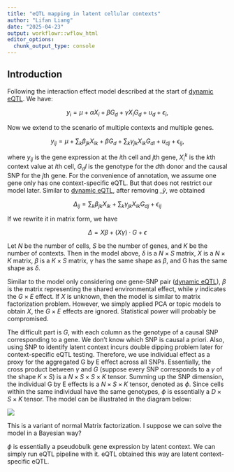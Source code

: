 ```yaml
---
title: "eQTL mapping in latent cellular contexts"
author: "Lifan Liang"
date: "2025-04-23"
output: workflowr::wflow_html
editor_options:
  chunk_output_type: console
---
```


## Introduction

Following the  interaction effect model described at the start of [dynamic eQTL](dynamic_eqtl.html). We have:

$$
    y_i = \mu + \alpha X_i + \beta G_d + \gamma X_i G_d + u_d + \epsilon_i,
$$

Now we extend to the scenario of multiple contexts and multiple genes.

$$
y_{ij} = \mu + \sum_k\beta_{jk} X_{ik} + \beta G_d + \sum_k \gamma_{jk} X_{ik} G_{dl} + u_{dj} + \epsilon_{ij},
$$

where $y_{ij}$ is the gene expression at the $i$th cell and $j$th gene, $X_i^k$ is the $k$th context value at $i$th cell, $G_dl$ is the genotype for the $d$th donor and the causal SNP for the $j$th gene. For the convenience of annotation, we assume one gene only has one context-specific eQTL. But that does not restrict our model later. Similar to [dynamic eQTL](dynamic_eqtl.html), after removing $\bar_y$, we obtained 

$$
\Delta_{ij} = \sum_k\beta_{jk} X_{ik} + \sum_k \gamma_{jk} X_{ik} G_{dj} + \epsilon_{ij}
$$

If we rewrite it in matrix form, we have

$$
\Delta = X \beta + (X\gamma) \cdot G + \epsilon
$$

Let $N$ be the number of cells, $S$ be the number of genes, and $K$ be the number of contexts. Then in the model above, $\delta$ is a $N \times S$ matrix, $X$ is a $N \times K$ matrix, $\beta$ is a $K \times S$ matrix, $\gamma$ has the same shape as $\beta$, and G has the same shape as $\delta$.

Similar to the model only considering one gene-SNP pair ([dynamic eQTL](dynamic_eqtl.html)), $\beta$ is the matrix representing the shared environmental effect, while $\gamma$ indicates the $G \times E$ effect. If $X$ is unknown, then the model is similar to matrix factorization problem. However, we simply applied PCA or topic models to obtain $X$, the $G \times E$ effects are ignored. Statistical power will probably be compromised. 

The difficult part is $G$, with each column as the genotype of a causal SNP corresponding to a gene. We don't know which SNP is causal a priori. Also, using SNP to identify latent context incurs double dipping problem later for context-specific eQTL testing. Therefore, we use individual effect as a proxy for the aggregated G by E effect across all SNPs. Essentially, the cross product between $\gamma$ and $G$ (suppose every SNP corresponds to a $\gamma$ of the shape $K \times S$) is a $N \times S \times S \times K$ tensor. Summing up the SNP dimension, the individual G by E effects is a $N \times S \times K$ tensor, denoted as $\phi$. Since cells within the same individual have the same genotypes, $\phi$ is essentially a $D \times S \times K$ tensor. The model can be illustrated in the diagram below:

![](assets/individual-level factorization.png)

This is a variant of normal Matrix factorization. I suppose we can solve the model in a Bayesian way?

$\phi$ is essentially a pseudobulk gene expression by latent context. We can simply run eQTL pipeline with it. eQTL obtained this way are latent context-specific eQTL.


